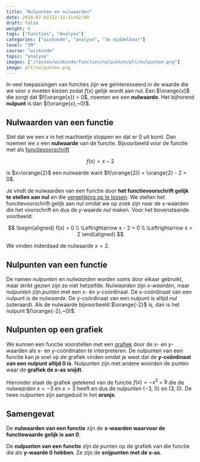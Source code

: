 ```yaml
---
title: "Nulpunten en nulwaarden"
date: 2018-07-01T22:13:11+02:00
draft: false
weight: 6
tags: ["Functies", "Analyse"]
categories: ["wiskunde", "analyse", "3e middelbaar"]
level: "3M"
course: "wiskunde"
topic: "analyse"
images: ["/lessen/wiskunde/functies/nulpunten/plt/nulpunten.png"]
image: plt/nulpunten.png
---
```


In veel toepassingen van functies zijn we geïnteresseerd in de waarde die we
voor $x$ moeten kiezen zodat $f(x)$ gelijk wordt aan nul. Een $\orange{x}$ die zorgt dat
$f(\orange{x}) = 0$, noemen we een **nulwaarde**. Het bijhorend **nulpunt** is
dan $(\orange{x},~0)$.

## Nulwaarden van een functie

Stel dat we een $x$ in het machientje stoppen en dat er $0$ uit komt. Dan noemen
we $x$ een **nulwaarde** van de functie. Bijvoorbeeld voor de functie met als
[functievoorschrift](../voorschrift)

$$
f(x) = x - 2
$$

is $x=\orange{2}$ een nulwaarde want $f(\orange{2}) = \orange{2} - 2 = 0$.

Je vindt de nulwaarden van een functie door **het functievoorschrift gelijk te
stellen aan nul** en die [vergelijking op te lossen](../../1g_vgl/oplossen). We
stellen het functievoorschrift gelijk aan _nul_ omdat we op zoek zijn naar de
x-waarden die het voorschrift <Mute>en dus de y-waarde</Mute> _nul_ maken.
Voor het bovenstaande voorbeeld:

$$
\begin{aligned}
f(x) = 0 \\
 \Leftrightarrow x - 2 = 0 \\
 \Leftrightarrow x = 2
\end{aligned}
$$

We vinden inderdaad de nulwaarde $x=2$.

## Nulpunten van een functie

De namen _nulpunten_ en _nulwaarden_ worden soms door elkaar gebruikt, maar
strikt gezien zijn ze niet hetzelfde. Nul*waarden* zijn x-_waarden_, maar
nul*punten* zijn _punten_ met een x- én y-coördinaat. De x-coördinaat van een
nulpunt is de nul*waarde*. De y-coördinaat van een nulpunt is altijd
_nul_ <Mute>(uiteraard)</Mute>. Als de nulwaarde bijvoorbeeld $\orange{-2}$ is,
dan is het nulpunt $(\orange{-2},~0)$.

## Nulpunten op een grafiek

We kunnen een functie voorstellen met een [grafiek](../grafiek) door de x- en
y-waarden als x- en y-coördinaten te interpreteren. De nulpunten van een
functie kan je snel op de grafiek vinden omdat je weet dat de **y-coördinaat van
een nulpunt altijd 0 is**. Nulpunten zijn met andere woorden de punten waar de
**grafiek de x-as snijdt**.

Hieronder staat de grafiek getekend van de functie $f(x) = -x^2 + 9$ die de
nul*waarden* $x=-3$ en $x=3$ heeft en dus de nul*punten* $(-3,~0)$ en $(3,~0)$.
De twee nulpunten zijn aangeduid in het **<Orange>oranje</Orange>**.

<Bokeh plot="plt/nulpunten" />

## Samengevat

<Attention title="Definitie nulwaarden">

De **nulwaarden van een functie** zijn de **x-waarden waarvoor de
functiewaarde gelijk is aan 0**.
</Attention>

<Attention title="Definitie nulpunten">

De **nulpunten van een functie** zijn de punten op de grafiek van die functie
die als **y-waarde 0 hebben**. Ze zijn de **snijpunten met de x-as**.
</Attention>
